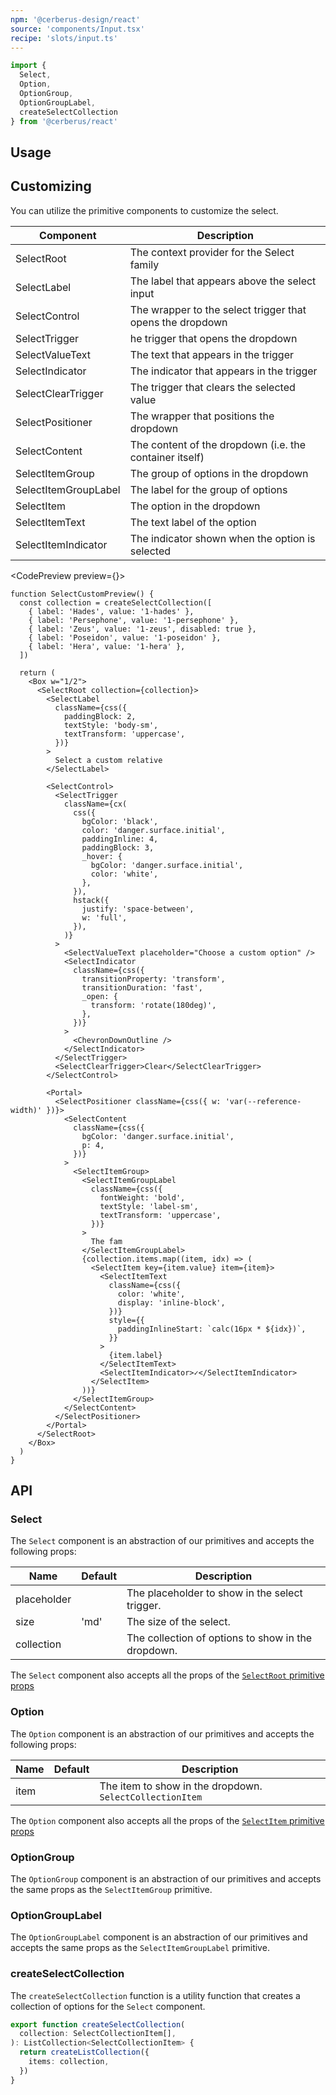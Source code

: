 ```yaml
---
npm: '@cerberus-design/react'
source: 'components/Input.tsx'
recipe: 'slots/input.ts'
---
```



```ts
import {
  Select,
  Option,
  OptionGroup,
  OptionGroupLabel,
  createSelectCollection
} from '@cerberus/react'
```

## Usage

<LivePlaygroundWithCode />

## Customizing

You can utilize the primitive components to customize the select.

| Component | Description |
| --------- | ----------- |
| SelectRoot    | The context provider for the Select family |
| SelectLabel   | The label that appears above the select input |
| SelectControl | The wrapper to the select trigger that opens the dropdown |
| SelectTrigger | he trigger that opens the dropdown |
| SelectValueText | The text that appears in the trigger |
| SelectIndicator | The indicator that appears in the trigger |
| SelectClearTrigger | The trigger that clears the selected value |
| SelectPositioner | The wrapper that positions the dropdown |
| SelectContent | The content of the dropdown (i.e. the container itself) |
| SelectItemGroup | The group of options in the dropdown |
| SelectItemGroupLabel | The label for the group of options |
| SelectItem | The option in the dropdown |
| SelectItemText | The text label of the option |
| SelectItemIndicator | The indicator shown when the option is selected |

<CodePreview preview={<SelectCustomPreview />}>
```tsx
function SelectCustomPreview() {
  const collection = createSelectCollection([
    { label: 'Hades', value: '1-hades' },
    { label: 'Persephone', value: '1-persephone' },
    { label: 'Zeus', value: '1-zeus', disabled: true },
    { label: 'Poseidon', value: '1-poseidon' },
    { label: 'Hera', value: '1-hera' },
  ])

  return (
    <Box w="1/2">
      <SelectRoot collection={collection}>
        <SelectLabel
          className={css({
            paddingBlock: 2,
            textStyle: 'body-sm',
            textTransform: 'uppercase',
          })}
        >
          Select a custom relative
        </SelectLabel>

        <SelectControl>
          <SelectTrigger
            className={cx(
              css({
                bgColor: 'black',
                color: 'danger.surface.initial',
                paddingInline: 4,
                paddingBlock: 3,
                _hover: {
                  bgColor: 'danger.surface.initial',
                  color: 'white',
                },
              }),
              hstack({
                justify: 'space-between',
                w: 'full',
              }),
            )}
          >
            <SelectValueText placeholder="Choose a custom option" />
            <SelectIndicator
              className={css({
                transitionProperty: 'transform',
                transitionDuration: 'fast',
                _open: {
                  transform: 'rotate(180deg)',
                },
              })}
            >
              <ChevronDownOutline />
            </SelectIndicator>
          </SelectTrigger>
          <SelectClearTrigger>Clear</SelectClearTrigger>
        </SelectControl>

        <Portal>
          <SelectPositioner className={css({ w: 'var(--reference-width)' })}>
            <SelectContent
              className={css({
                bgColor: 'danger.surface.initial',
                p: 4,
              })}
            >
              <SelectItemGroup>
                <SelectItemGroupLabel
                  className={css({
                    fontWeight: 'bold',
                    textStyle: 'label-sm',
                    textTransform: 'uppercase',
                  })}
                >
                  The fam
                </SelectItemGroupLabel>
                {collection.items.map((item, idx) => (
                  <SelectItem key={item.value} item={item}>
                    <SelectItemText
                      className={css({
                        color: 'white',
                        display: 'inline-block',
                      })}
                      style={{
                        paddingInlineStart: `calc(16px * ${idx})`,
                      }}
                    >
                      {item.label}
                    </SelectItemText>
                    <SelectItemIndicator>✓</SelectItemIndicator>
                  </SelectItem>
                ))}
              </SelectItemGroup>
            </SelectContent>
          </SelectPositioner>
        </Portal>
      </SelectRoot>
    </Box>
  )
}
```
</CodePreview>


## API

### Select

The `Select` component is an abstraction of our primitives and accepts the following props:

| Name     | Default | Description                                            |
| -------- | ------- | ------------------------------------------------------ |
| placeholder |         | The placeholder to show in the select trigger. |
| size        | 'md'    | The size of the select. |
| collection  |         | The collection of options to show in the dropdown. |

The `Select` component also accepts all the props of the [`SelectRoot` primitive props](https://ark-ui.com/react/docs/components/select#api-reference)

### Option

The `Option` component is an abstraction of our primitives and accepts the following props:

| Name     | Default | Description                                            |
| -------- | ------- | ------------------------------------------------------ |
| item     |       | The item to show in the dropdown. `SelectCollectionItem` |

The `Option` component also accepts all the props of the [`SelectItem` primitive props](https://ark-ui.com/react/docs/components/select#api-reference)

### OptionGroup

The `OptionGroup` component is an abstraction of our primitives and accepts the same props as the `SelectItemGroup` primitive.

### OptionGroupLabel

The `OptionGroupLabel` component is an abstraction of our primitives and accepts the same props as the `SelectItemGroupLabel` primitive.

### createSelectCollection

The `createSelectCollection` function is a utility function that creates a collection of options for the `Select` component.

```ts
export function createSelectCollection(
  collection: SelectCollectionItem[],
): ListCollection<SelectCollectionItem> {
  return createListCollection({
    items: collection,
  })
}
```

